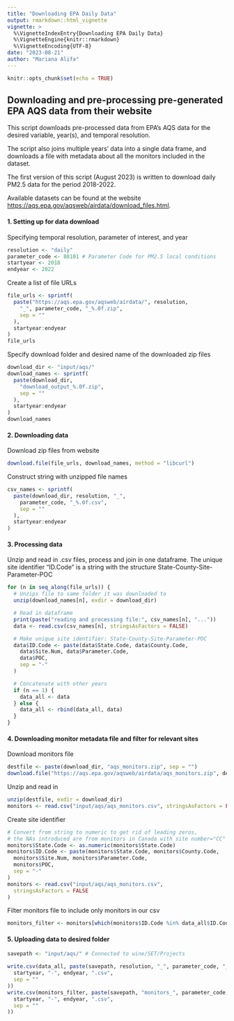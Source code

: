 ```yaml
---
title: "Downloading EPA Daily Data"
output: rmarkdown::html_vignette
vignette: >
  %\VignetteIndexEntry{Downloading EPA Daily Data}
  %\VignetteEngine{knitr::rmarkdown}
  %\VignetteEncoding{UTF-8}
date: "2023-08-21"
author: "Mariana Alifa"
---
```


```r
knitr::opts_chunk$set(echo = TRUE)
```

## Downloading and pre-processing pre-generated EPA AQS data from their website

This script downloads pre-processed data from EPA's AQS data for the desired
variable, year(s), and temporal resolution. 

The script also joins multiple years' data into a single data frame, 
and downloads a file with metadata about all the monitors
included in the dataset. 

The first version of this script (August 2023) is written to download daily
PM2.5 data for the period 2018-2022.

Available datasets can be found at the website
<https://aqs.epa.gov/aqsweb/airdata/download_files.html>.

#### 1. Setting up for data download
Specifying temporal resolution, parameter of interest, and year
```r
resolution <- "daily"
parameter_code <- 88101 # Parameter Code for PM2.5 local conditions
startyear <- 2018
endyear <- 2022
```
Create a list of file URLs
```r
file_urls <- sprintf(
  paste("https://aqs.epa.gov/aqsweb/airdata/", resolution,
    "_", parameter_code, "_%.0f.zip",
    sep = ""
  ),
  startyear:endyear
)
file_urls
```
Specify download folder and desired name of the downloaded zip files
```r
download_dir <- "input/aqs/"
download_names <- sprintf(
  paste(download_dir,
    "download_output_%.0f.zip",
    sep = ""
  ),
  startyear:endyear
)
download_names
```
#### 2. Downloading data
Download zip files from website
```r
download.file(file_urls, download_names, method = "libcurl")
```
Construct string with unzipped file names 
```r
csv_names <- sprintf(
  paste(download_dir, resolution, "_",
    parameter_code, "_%.0f.csv",
    sep = ""
  ),
  startyear:endyear
)
```
#### 3. Processing data
Unzip and read in .csv files, process and join in one dataframe.
The unique site identifier "ID.Code" is a string with the structure 
State-County-Site-Parameter-POC
```r
for (n in seq_along(file_urls)) {
  # Unzips file to same folder it was downloaded to
  unzip(download_names[n], exdir = download_dir)

  # Read in dataframe
  print(paste("reading and processing file:", csv_names[n], "..."))
  data <- read.csv(csv_names[n], stringsAsFactors = FALSE)

  # Make unique site identifier: State-County-Site-Parameter-POC
  data$ID.Code <- paste(data$State.Code, data$County.Code,
    data$Site.Num, data$Parameter.Code,
    data$POC,
    sep = "-"
  )

  # Concatenate with other years
  if (n == 1) {
    data_all <- data
  } else {
    data_all <- rbind(data_all, data)
  }
}
```
#### 4. Downloading monitor metadata file and filter for relevant sites
Download monitors file 

``` r
destfile <- paste(download_dir, "aqs_monitors.zip", sep = "")
download.file("https://aqs.epa.gov/aqsweb/airdata/aqs_monitors.zip", destfile)
```
Unzip and read in
```r
unzip(destfile, exdir = download_dir)
monitors <- read.csv("input/aqs/aqs_monitors.csv", stringsAsFactors = FALSE)
```
Create site identifier
```r
# Convert from string to numeric to get rid of leading zeros,
# the NAs introduced are from monitors in Canada with site number="CC"
monitors$State.Code <- as.numeric(monitors$State.Code)
monitors$ID.Code <- paste(monitors$State.Code, monitors$County.Code,
  monitors$Site.Num, monitors$Parameter.Code,
  monitors$POC,
  sep = "-"
)
monitors <- read.csv("input/aqs/aqs_monitors.csv",
  stringsAsFactors = FALSE
)
```

Filter monitors file to include only monitors in our csv
```r
monitors_filter <- monitors[which(monitors$ID.Code %in% data_all$ID.Code), ]
```
#### 5. Uploading data to desired folder
```r
savepath <- "input/aqs/" # Connected to wine/SET/Projects

write.csv(data_all, paste(savepath, resolution, "_", parameter_code, "_",
  startyear, "-", endyear, ".csv",
  sep = ""
))
write.csv(monitors_filter, paste(savepath, "monitors_", parameter_code, "_",
  startyear, "-", endyear, ".csv",
  sep = ""
))
```
